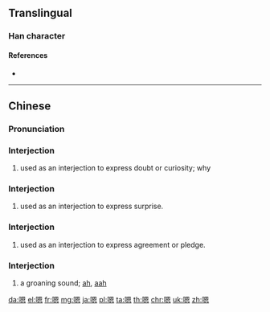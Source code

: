 ==Translingual==

===Han character===
{{Han char|rn=30|rad=口|as=10|sn=13|four=66030|canj=RWKP|ids=⿰口恩}}

====References====
* {{Han ref|kx=0204.111|hdz=10668.030|uh=55EF|ud=21999|bh=B6E2|bd=46818}}

----

==Chinese==
{{zh-forms}}

===Pronunciation===
{{zh-pron
|m=ēn
|c=ng2,ng6
|mc=
|oc=
|ma=zh-ng.ogg
|cat=part,intj
}}

===Interjection===
{{cmn-interj|ts|pin=ńg|pint=ng2}}

# used as an interjection to express doubt or curiosity; why

===Interjection===
{{cmn-interj|ts|pin=ňg|pint=ng3}}

# used as an interjection to express surprise.

===Interjection===
{{cmn-interj|ts|pin=ǹg|pint=ng4}}

# used as an interjection to express agreement or pledge.

===Interjection===
{{cmn-interj|ts|pin=[[ēn]]|pint=en1}}

# a groaning sound; [[ah]], [[aah]]
<!-- for Lua module scripting -- ńg, ňg, ǹg (ng2, ng3, ng4) are a legitimate Mandarin readings -->

{{attention|zh|pinyin needs to be in zh-pron}}

[[da:嗯]]
[[el:嗯]]
[[fr:嗯]]
[[mg:嗯]]
[[ja:嗯]]
[[pl:嗯]]
[[ta:嗯]]
[[th:嗯]]
[[chr:嗯]]
[[uk:嗯]]
[[zh:嗯]]